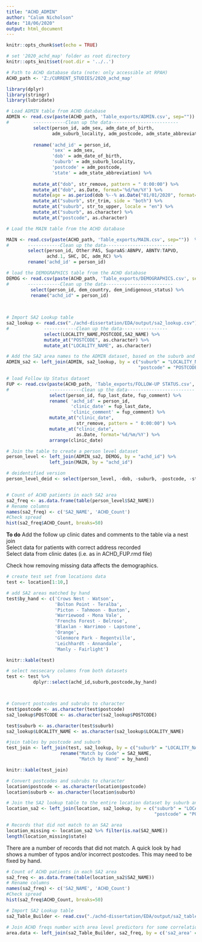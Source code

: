 ```yaml
---
title: "ACHD_ADMIN"
author: "Calum Nicholson"
date: "18/06/2020"
output: html_document
---
```


```r
knitr::opts_chunk$set(echo = TRUE)

# set '2020_achd_map' folder as root directory
knitr::opts_knit$set(root.dir = '../..')

# Path to ACHD database data (note: only accessible at RPAH)
ACHD_path <- 'Z:/CURRENT_STUDIES/2020_achd_map'

library(dplyr)
library(stringr)
library(lubridate)
```


``` r
# Load ADMIN table from ACHD database
ADMIN <- read.csv(paste(ACHD_path, 'Table_exports/ADMIN.csv', sep="")) %>%
#         ------------Clean up the data-------------------------  
          select(person_id, adm_sex, adm_date_of_birth,                                   # select columns
                 adm_suburb_locality, adm_postcode, adm_state_abbreviation) %>%
  
          rename('achd_id' = person_id,                                                   # rename columns
                 'sex' = adm_sex,
                 'dob' = adm_date_of_birth,
                 'suburb' = adm_suburb_locality,
                 'postcode' = adm_postcode,
                 'state' = adm_state_abbreviation) %>%
  
          mutate_at("dob", str_remove, pattern = " 0:00:00") %>%                           # remove timestamp from visit date
          mutate_at("dob", as.Date, format='%d/%m/%Y') %>%                                 # Convert clinic dates to Date format
          mutate(age = as.period(dob %--% as.Date("01/01/2020", format='%d/%m/%Y'))) %>%   # Calculate age on 01 Jan 2020
          mutate_at("suburb", str_trim, side = "both") %>%                                 # Remove whitespace from subrub name
          mutate_at("suburb", str_to_upper, locale = "en") %>%                             # Change all suburbs to uppercase
          mutate_at("suburb", as.character) %>%                                            # Convert suburb from to character format
          mutate_at("postcode", as.character)                                              # Convert postcode to character format
```


``` r
# Load the MAIN table from the ACHD database

MAIN <- read.csv(paste(ACHD_path, 'Table_exports/MAIN.csv', sep=""))  %>%
#       ------------Clean up the data-------------------------  
        select(person_id, Other:PAS, SupraAS:ABNPV, ABNTV:TAPVD,                          # select columns
               achd.1, SHC, DC, adm_RC) %>%                                             
        rename('achd_id' = person_id)                                                     # rename columns

```


``` r
# load the DEMOGRAPHICS table from the ACHD database
DEMOG <- read.csv(paste(ACHD_path, 'Table_exports/DEMOGRAPHICS.csv', sep="")) %>%
#       ------------Clean up the data-------------------------  
         select(person_id, dem_country, dem_indigenous_status) %>%
         rename("achd_id" = person_id)
  
  
```


``` r
# Import SA2 Lookup table
sa2_lookup <- read.csv("./achd-dissertation/EDA/output/sa2_lookup.csv") %>%
#             ------------Clean up the data-----------------  
              select(LOCALITY_NAME,POSTCODE,SA2_NAME) %>%                  # select subrub, postcode and sa2 name columns
              mutate_at("POSTCODE", as.character) %>%                      # Convert postcode to character
              mutate_at("LOCALITY_NAME", as.character)                     # Convert suburb name to character
```

``` r
# Add the SA2 area names to the ADMIN dataset, based on the suburb and postcode name
ADMIN_sa2 <- left_join(ADMIN, sa2_lookup, by = c("suburb" = "LOCALITY_NAME", 
                                                 "postcode" = "POSTCODE"))
```

``` r
# load Follow Up Status dataset
FUP <- read.csv(paste(ACHD_path, 'Table_exports/FOLLOW-UP STATUS.csv', sep="")) %>%
#               ------------Clean up the data-------------------------
                select(person_id, fup_last_date, fup_comment) %>%          # select columns for id and clinic dates
                rename( 'achd_id' = person_id,                             # rename columns
                        'clinic_date' = fup_last_date, 
                        'clinic_comment' = fup_comment) %>%       
                mutate_at("clinic_date",                              
                          str_remove, pattern = " 0:00:00") %>%            # remove timestamp from clinic date
                mutate_at("clinic_date",                              
                          as.Date, format='%d/%m/%Y') %>%                  # Convert clinic dates to Date format
                arrange(clinic_date)                                       # Arrange by clinic date in ascending order

```


``` r
# Join the table to create a person level dataset
person_level <- left_join(ADMIN_sa2, DEMOG, by = "achd_id") %>%
                left_join(MAIN, by = "achd_id")

# deidentified version
person_level_deid <- select(person_level, -dob, -suburb, -postcode, -state)



```

``` r

# Count of ACHD patients in each SA2 area
sa2_freq <- as.data.frame(table(person_level$SA2_NAME))
# Rename columns
names(sa2_freq) <- c('SA2_NAME', 'ACHD_Count')
#Check spread
hist(sa2_freq$ACHD_Count, breaks=50)

```

__To do__
Add the follow up clinic dates and comments to the table via a nest join  
Select data for patients with correct address recorded  
Select data from clinic dates (i.e. as in ACHD_FUP.rmd file)  

Check how removing missing data affects the demographics.  





``` r
# create test set from locations data
test <- location[1:10,]

# add SA2 areas matched by hand
test$by_hand <- c('Crows Nest - Watson',
                  'Bolton Point - Teralba',
                  'Picton - Tahmoon - Buxton',
                  'Warriewood - Mona Vale',
                  'Frenchs Forest - Belrose',
                  'Blaxlan - Warrimoo - Lapstone',
                  'Orange',
                  'Glenmore Park - Regentville',
                  'Leichhardt - Annandale',
                  'Manly - Fairlight')

knitr::kable(test)

```

``` r
# select nessecary columns from both datasets
test <- test %>%
          dplyr::select(achd_id,suburb,postcode,by_hand)



# Convert postcodes and subrubs to character
test$postcode <- as.character(test$postcode)
sa2_lookup$POSTCODE <- as.character(sa2_lookup$POSTCODE)

test$suburb <- as.character(test$suburb)
sa2_lookup$LOCALITY_NAME <- as.character(sa2_lookup$LOCALITY_NAME)

#join tables by postcode and suburb
test_join <- left_join(test, sa2_lookup, by = c("suburb" = "LOCALITY_NAME", "postcode" = "POSTCODE")) %>%
                    rename("Match by Code" = SA2_NAME,
                           "Match by Hand" = by_hand)

```

```r
knitr::kable(test_join)

```

``` r
# Convert postcodes and subrubs to character
location$postcode <- as.character(location$postcode)
location$suburb <- as.character(location$suburb)

# Join the SA2 lookup table to the entire location dataset by suburb and postcode
location_sa2 <- left_join(location, sa2_lookup, by = c("suburb" = "LOCALITY_NAME", 
                                                       "postcode" = "POSTCODE"))

# Records that did not match to an SA2 area
location_missing <- location_sa2 %>% filter(is.na(SA2_NAME))
length(location_missing$state)

```

There are a number of records that did not match. A quick look by had shows a number of typos and/or incorrect postcodes. This may need to be fixed by hand.


``` r
# Count of ACHD patients in each SA2 area
sa2_freq <- as.data.frame(table(location_sa2$SA2_NAME))
# Rename columns
names(sa2_freq) <- c('SA2_NAME', 'ACHD_Count')
#Check spread
hist(sa2_freq$ACHD_Count, breaks=50)

```

``` r

# Import SA2 Lookup table
sa2_Table_Builder <- read.csv("./achd-dissertation/EDA/output/sa2_table_builder.csv")

```

``` r

# Join ACHD freqs number with area level predictors for some correlations
area.data <- left_join(sa2_Table_Builder, sa2_freq, by = c('sa2_area' = 'SA2_NAME'))

```










